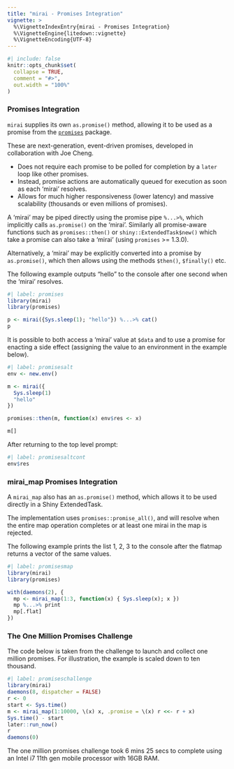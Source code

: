 ```yaml
---
title: "mirai - Promises Integration"
vignette: >
  %\VignetteIndexEntry{mirai - Promises Integration}
  %\VignetteEngine{litedown::vignette}
  %\VignetteEncoding{UTF-8}
---
```


```r
#| include: false
knitr::opts_chunk$set(
  collapse = TRUE,
  comment = "#>",
  out.width = "100%"
)
```
### Promises Integration

`mirai` supplies its own `as.promise()` method, allowing it to be used as a promise from the [`promises`](https://rstudio.github.io/promises/) package.

These are next-generation, event-driven promises, developed in collaboration with Joe Cheng.

- Does not require each promise to be polled for completion by a `later` loop like other promises.
- Instead, promise actions are automatically queued for execution as soon as each 'mirai' resolves.
- Allows for much higher responsiveness (lower latency) and massive scalability (thousands or even millions of promises).

A 'mirai' may be piped directly using the promise pipe `%...>%`, which implicitly calls `as.promise()` on the 'mirai'. Similarly all promise-aware functions such as `promises::then()` or `shiny::ExtendedTask$new()` which take a promise can also take a 'mirai' (using `promises` >= 1.3.0).

Alternatively, a 'mirai' may be explicitly converted into a promise by `as.promise()`, which then allows using the methods `$then()`, `$finally()` etc.

The following example outputs "hello" to the console after one second when the 'mirai' resolves.
```r
#| label: promises
library(mirai)
library(promises)

p <- mirai({Sys.sleep(1); "hello"}) %...>% cat()
p
```
It is possible to both access a 'mirai' value at `$data` and to use a promise for enacting a side effect (assigning the value to an environment in the example below).
```r
#| label: promisesalt
env <- new.env()

m <- mirai({
  Sys.sleep(1)
  "hello"
})

promises::then(m, function(x) env$res <- x)

m[]
```
After returning to the top level prompt:

```r
#| label: promisesaltcont
env$res
```
### mirai_map Promises Integration

A `mirai_map` also has an `as.promise()` method, which allows it to be used directly in a Shiny ExtendedTask.

The implementation uses `promises::promise_all()`, and will resolve when the entire map operation completes or at least one mirai in the map is rejected.

The following example prints the list 1, 2, 3 to the console after the flatmap returns a vector of the same values.

```r
#| label: promisesmap
library(mirai)
library(promises)

with(daemons(2), {
  mp <- mirai_map(1:3, function(x) { Sys.sleep(x); x })
  mp %...>% print
  mp[.flat]
})
```

### The One Million Promises Challenge

The code below is taken from the challenge to launch and collect one million promises. For illustration, the example is scaled down to ten thousand.

```r
#| label: promiseschallenge
library(mirai)
daemons(8, dispatcher = FALSE)
r <- 0
start <- Sys.time()
m <- mirai_map(1:10000, \(x) x, .promise = \(x) r <<- r + x)
Sys.time() - start
later::run_now()
r
daemons(0)
```
The one million promises challenge took 6 mins 25 secs to complete using an Intel i7 11th gen mobile processor with 16GB RAM.
